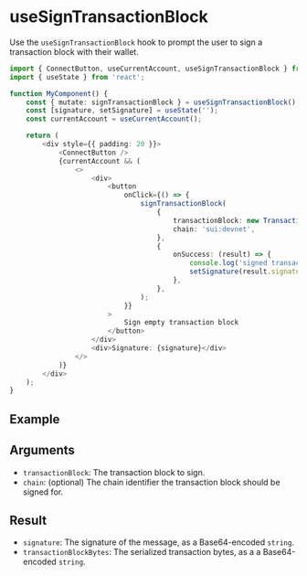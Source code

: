 
# useSignTransactionBlock

Use the `useSignTransactionBlock` hook to prompt the user to sign a transaction block with their
wallet.

```ts
import { ConnectButton, useCurrentAccount, useSignTransactionBlock } from '@mysten/dapp-kit';
import { useState } from 'react';

function MyComponent() {
    const { mutate: signTransactionBlock } = useSignTransactionBlock();
    const [signature, setSignature] = useState('');
    const currentAccount = useCurrentAccount();

    return (
        <div style={{ padding: 20 }}>
            <ConnectButton />
            {currentAccount && (
                <>
                    <div>
                        <button
                            onClick={() => {
                                signTransactionBlock(
                                    {
                                        transactionBlock: new TransactionBlock(),
                                        chain: 'sui:devnet',
                                    },
                                    {
                                        onSuccess: (result) => {
                                            console.log('signed transaction block', result);
                                            setSignature(result.signature);
                                        },
                                    },
                                );
                            }}
                        >
                            Sign empty transaction block
                        </button>
                    </div>
                    <div>Signature: {signature}</div>
                </>
            )}
        </div>
    );
}
```

## Example

<UseSignTransactionBlockExample />

## Arguments

-   `transactionBlock`: The transaction block to sign.
-   `chain`: (optional) The chain identifier the transaction block should be signed for.

## Result

-   `signature`: The signature of the message, as a Base64-encoded `string`.
-   `transactionBlockBytes`: The serialized transaction bytes, as a a Base64-encoded `string`.

